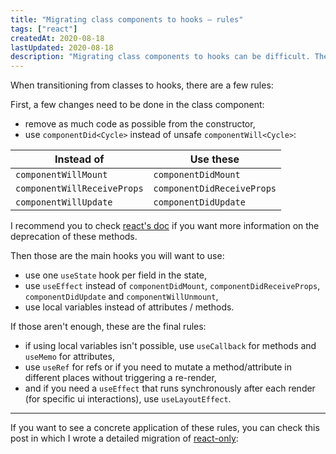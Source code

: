 ```yaml
---
title: "Migrating class components to hooks – rules"
tags: ["react"]
createdAt: 2020-08-18
lastUpdated: 2020-08-18
description: "Migrating class components to hooks can be difficult. There is no official guideline to help you migrate to them. This article will list the major advices you may want to follow during those migrations"
---
```



When transitioning from classes to hooks, there are a few rules:

First, a few changes need to be done in the class component:

- remove as much code as possible from the constructor,
- use `componentDid<Cycle>` instead of unsafe `componentWill<Cycle>`:

| Instead of                  | Use these                  |
| --------------------------- | -------------------------- |
| `componentWillMount`        | `componentDidMount`        |
| `componentWillReceiveProps` | `componentDidReceiveProps` |
| `componentWillUpdate`       | `componentDidUpdate`       |

I recommend you to check [react's doc](https://reactjs.org/docs/react-component.html#unsafe_componentwillreceiveprops) if you want more information on the deprecation of these methods.

Then those are the main hooks you will want to use:

- use one `useState` hook per field in the state,
- use `useEffect` instead of `componentDidMount`, `componentDidReceiveProps`, `componentDidUpdate` and `componentWillUnmount`,
- use local variables instead of attributes / methods.

If those aren't enough, these are the final rules:

- if using local variables isn't possible, use `useCallback` for methods and `useMemo` for attributes,
- use `useRef` for refs or if you need to mutate a method/attribute in different places without triggering a re-render,
- and if you need a `useEffect` that runs synchronously after each render (for specific ui interactions), use `useLayoutEffect`.

---

If you want to see a concrete application of these rules, you can check this post in which I wrote a detailed migration of [react-only](https://www.npmjs.com/package/react-only):

<LinkToPost slug="react/migrating-class-components-to-hooks" />
